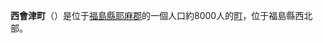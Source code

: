 {{日本町村|
自治體名=西會津|
町村=町|
圖像=[[File:Kaminojiri_Dam_and_lake.jpg|240px]]|
圖像說明=[[上野尻水庫|上野尻水庫]]與[[上野尻大壩|上野尻大壩]]|
町村章=|
日文原名=西會津町|
平假名=にしあいづまち|
羅馬字拼音=Nishiaizu-machi|
都道府縣=福島縣|
支廳=|
郡=耶麻郡|
編號=07405-5|
面積=298.13|
邊界未定=|
人口=8,413|
統計時間=2007年6月1日|
自治體=[[喜多方市|喜多方市]]、[[柳津町|柳津町]]、[[會津坂下町|會津坂下町]]、[[金山町_(福島縣)|金山町]]<br>[[新潟縣|新潟縣]]：[[阿賀町|阿賀町]]|
樹=桐|
花=百合|
鳥=|
其他象徵物=|
其他象徵=|
郵遞區號=969-4495|
所在地=耶麻郡西会津町野澤字下小屋上乙3261番地|
電話號碼=241-45-2211|
外部連結=http://www.town.nishiaizu.fukushima.jp/|
經度=|
緯度=|
地圖=|
註記=
}}
'''西會津町'''（{{jpn|j=西会津町|hg=にしあいづまち|rm=Nishiaizu machi|f=y}}）是位于[[福島縣|福島縣]][[耶麻郡|耶麻郡]]的一個人口約8000人的[[町|町]]，位于福島縣西北部。

{{福島縣}}

{{Authority control}}
{{日本地理小作品}}